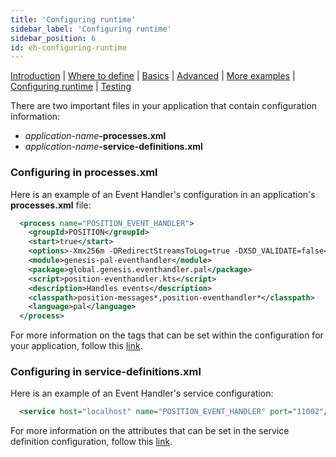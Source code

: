 ```yaml
---
title: 'Configuring runtime'
sidebar_label: 'Configuring runtime'
sidebar_position: 6
id: eh-configuring-runtime
---
```


[Introduction](/creating-applications/defining-your-application/business-logic/event-handlers/)  | [Where to define](/creating-applications/defining-your-application/business-logic/event-handlers/event-handler-define/) | [Basics](/creating-applications/defining-your-application/business-logic/event-handlers/eh-technical-details/) |  [Advanced](/creating-applications/defining-your-application/business-logic/event-handlers/eh-advanced-technical-details/) | [More examples](/creating-applications/defining-your-application/business-logic/event-handlers/eh-more-examples/) | [Configuring runtime](/creating-applications/defining-your-application/business-logic/event-handlers/eh-configuring-runtime/) | [Testing](/creating-applications/defining-your-application/business-logic/event-handlers/eh-testing/)


There are two important files in your application that contain configuration information: 
-  _application-name_**-processes.xml**
- _application-name_**-service-definitions.xml**



### Configuring in processes.xml

Here is an example of an Event Handler's configuration in an application's **processes.xml** file:

```xml
  <process name="POSITION_EVENT_HANDLER">
    <groupId>POSITION</groupId>
    <start>true</start>
    <options>-Xmx256m -DRedirectStreamsToLog=true -DXSD_VALIDATE=false</options>
    <module>genesis-pal-eventhandler</module>
    <package>global.genesis.eventhandler.pal</package>
    <script>position-eventhandler.kts</script>
    <description>Handles events</description>
    <classpath>position-messages*,position-eventhandler*</classpath>
    <language>pal</language>
  </process>
```

For more information on the tags that can be set within the configuration for your application, follow this [link](/creating-applications/configure-runtime/processes-xml).

### Configuring in service-definitions.xml

Here is an example of an Event Handler's service configuration:

```xml
  <service host="localhost" name="POSITION_EVENT_HANDLER" port="11002"/>
```

For more information on the attributes that can be set in the service definition configuration, follow this [link](/creating-applications/configure-runtime/service-definitions).

